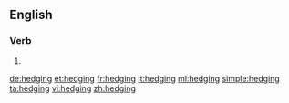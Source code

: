 ==English==

===Verb===
{{head|en}}

# {{present participle of|hedge}}

[[de:hedging]]
[[et:hedging]]
[[fr:hedging]]
[[lt:hedging]]
[[ml:hedging]]
[[simple:hedging]]
[[ta:hedging]]
[[vi:hedging]]
[[zh:hedging]]